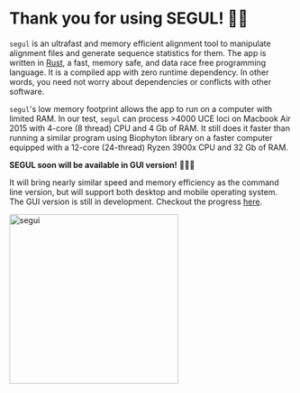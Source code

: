 # Thank you for using SEGUL! 🙏🏻

`segul` is an ultrafast and memory efficient alignment tool to manipulate alignment files and generate sequence statistics for them. The app is written in [Rust](https://www.rust-lang.org/), a fast, memory safe, and data race free programming language. It is a compiled app with zero runtime dependency. In other words, you need not worry about dependencies or conflicts with other software.

`segul`'s low memory footprint allows the app to run on a computer with limited RAM. In our test, `segul` can process >4000 UCE loci on Macbook Air 2015 with 4-core (8 thread) CPU and 4 Gb of RAM. It still does it faster than running a similar program using Biophyton library on a faster computer equipped with a 12-core (24-thread) Ryzen 3900x CPU and 32 Gb of RAM.

**SEGUL soon will be available in GUI version!** 🎉🎉🎉

It will bring nearly similar speed and memory efficiency as the command line version, but will support both desktop and mobile operating system. The GUI version is still in development. Checkout the progress [here](https://github.com/hhandika/segui).

<img
  src="https://github.com/hhandika/segul-docs/blob/main/assets/img/segui_ipad.png"
  width="300"
  height="auto"
  alt="segui"
/>
